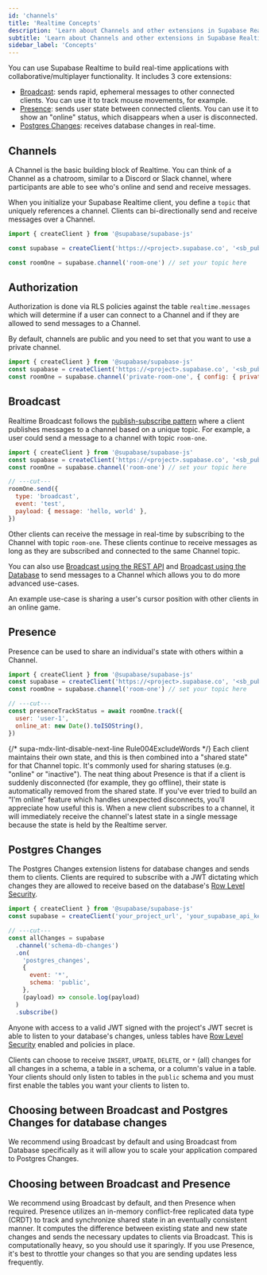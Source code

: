 ```yaml
---
id: 'channels'
title: 'Realtime Concepts'
description: 'Learn about Channels and other extensions in Supabase Realtime'
subtitle: 'Learn about Channels and other extensions in Supabase Realtime'
sidebar_label: 'Concepts'
---
```


You can use Supabase Realtime to build real-time applications with collaborative/multiplayer functionality. It includes 3 core extensions:

- [Broadcast](/docs/guides/realtime/broadcast): sends rapid, ephemeral messages to other connected clients. You can use it to track mouse movements, for example.
- [Presence](/docs/guides/realtime/presence): sends user state between connected clients. You can use it to show an "online" status, which disappears when a user is disconnected.
- [Postgres Changes](/docs/guides/realtime/postgres-changes): receives database changes in real-time.

## Channels

A Channel is the basic building block of Realtime. You can think of a Channel as a chatroom, similar to a Discord or Slack channel, where participants are able to see who's online and send and receive messages.

When you initialize your Supabase Realtime client, you define a `topic` that uniquely references a channel. Clients can bi-directionally send and receive messages over a Channel.

```js
import { createClient } from '@supabase/supabase-js'

const supabase = createClient('https://<project>.supabase.co', '<sb_publishable_... or anon key>')

const roomOne = supabase.channel('room-one') // set your topic here
```

## Authorization

Authorization is done via RLS policies against the table `realtime.messages` which will determine if a user can connect to a Channel and if they are allowed to send messages to a Channel.

By default, channels are public and you need to set that you want to use a private channel.

```js
import { createClient } from '@supabase/supabase-js'
const supabase = createClient('https://<project>.supabase.co', '<sb_publishable_... or anon key>')
const roomOne = supabase.channel('private-room-one', { config: { private: true } })
```

## Broadcast

Realtime Broadcast follows the [publish-subscribe pattern](https://en.wikipedia.org/wiki/Publish%E2%80%93subscribe_pattern) where a client publishes messages to a channel based on a unique topic. For example, a user could send a message to a channel with topic `room-one`.

```js
import { createClient } from '@supabase/supabase-js'
const supabase = createClient('https://<project>.supabase.co', '<sb_publishable_... or anon key>')
const roomOne = supabase.channel('room-one') // set your topic here

// ---cut---
roomOne.send({
  type: 'broadcast',
  event: 'test',
  payload: { message: 'hello, world' },
})
```

Other clients can receive the message in real-time by subscribing to the Channel with topic `room-one`. These clients continue to receive messages as long as they are subscribed and connected to the same Channel topic.

You can also use [Broadcast using the REST API](/docs/guides/realtime/broadcast#broadcast-using-the-rest-api) and [Broadcast using the Database](/docs/guides/realtime/broadcast#broadcast-using-the-database) to send messages to a Channel which allows you to do more advanced use-cases.

An example use-case is sharing a user's cursor position with other clients in an online game.

## Presence

Presence can be used to share an individual's state with others within a Channel.

```js
import { createClient } from '@supabase/supabase-js'
const supabase = createClient('https://<project>.supabase.co', '<sb_publishable_... or anon key>')
const roomOne = supabase.channel('room-one') // set your topic here

// ---cut---
const presenceTrackStatus = await roomOne.track({
  user: 'user-1',
  online_at: new Date().toISOString(),
})
```

{/* supa-mdx-lint-disable-next-line Rule004ExcludeWords */}
Each client maintains their own state, and this is then combined into a "shared state" for that Channel topic. It's commonly used for sharing statuses (e.g. "online" or "inactive"). The neat thing about Presence is that if a client is suddenly disconnected (for example, they go offline), their state is automatically removed from the shared state. If you've ever tried to build an “I'm online” feature which handles unexpected disconnects, you'll appreciate how useful this is.
When a new client subscribes to a channel, it will immediately receive the channel's latest state in a single message because the state is held by the Realtime server.

## Postgres Changes

The Postgres Changes extension listens for database changes and sends them to clients. Clients are required to subscribe with a JWT dictating which changes they are allowed to receive based on the database's [Row Level Security](/docs/guides/database/postgres/row-level-security).

```js
import { createClient } from '@supabase/supabase-js'
const supabase = createClient('your_project_url', 'your_supabase_api_key')

// ---cut---
const allChanges = supabase
  .channel('schema-db-changes')
  .on(
    'postgres_changes',
    {
      event: '*',
      schema: 'public',
    },
    (payload) => console.log(payload)
  )
  .subscribe()
```

Anyone with access to a valid JWT signed with the project's JWT secret is able to listen to your database's changes, unless tables have [Row Level Security](/docs/guides/database/postgres/row-level-security) enabled and policies in place.

Clients can choose to receive `INSERT`, `UPDATE`, `DELETE`, or `*` (all) changes for all changes in a schema, a table in a schema, or a column's value in a table. Your clients should only listen to tables in the `public` schema and you must first enable the tables you want your clients to listen to.

## Choosing between Broadcast and Postgres Changes for database changes

We recommend using Broadcast by default and using Broadcast from Database specifically as it will allow you to scale your application compared to Postgres Changes.

## Choosing between Broadcast and Presence

We recommend using Broadcast by default, and then Presence when required. Presence utilizes an in-memory conflict-free replicated data type (CRDT) to track and synchronize shared state in an eventually consistent manner. It computes the difference between existing state and new state changes and sends the necessary updates to clients via Broadcast. This is computationally heavy, so you should use it sparingly. If you use Presence, it's best to throttle your changes so that you are sending updates less frequently.
